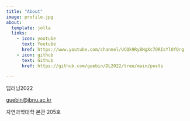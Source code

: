```yaml
---
title: "About"
image: profile.jpg
about:
  template: jolla
  links:
    - icon: youtube
      text: Youtube
      href: https://www.youtube.com/channel/UCQk9RyBNgXc7ORIsYlOfQrg
    - icon: github
      text: Github
      href: https://github.com/guebin/DL2022/tree/main/posts

---
```


딥러닝2022

<guebin@jbnu.ac.kr>

자연과학대학 본관 205호
